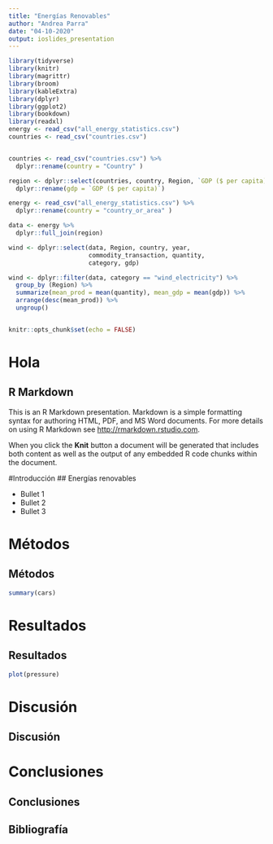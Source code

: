 ```yaml
---
title: "Energías Renovables"
author: "Andrea Parra"
date: "04-10-2020"
output: ioslides_presentation
---
```


```r

library(tidyverse)
library(knitr)
library(magrittr)
library(broom)
library(kableExtra)
library(dplyr)
library(ggplot2)
library(bookdown)
library(readxl)
energy <- read_csv("all_energy_statistics.csv")
countries <- read_csv("countries.csv")


countries <- read_csv("countries.csv") %>% 
  dplyr::rename(country = "Country" )

region <- dplyr::select(countries, country, Region, `GDP ($ per capita)`) %>% 
  dplyr::rename(gdp = `GDP ($ per capita)`)

energy <- read_csv("all_energy_statistics.csv") %>% 
  dplyr::rename(country = "country_or_area" ) 

data <- energy %>% 
  dplyr::full_join(region)

wind <- dplyr::select(data, Region, country, year,
                      commodity_transaction, quantity,
                      category, gdp) 

wind <- dplyr::filter(data, category == "wind_electricity") %>% 
  group_by (Region) %>% 
  summarize(mean_prod = mean(quantity), mean_gdp = mean(gdp)) %>% 
  arrange(desc(mean_prod)) %>% 
  ungroup()


knitr::opts_chunk$set(echo = FALSE)
```

# Hola

## R Markdown

This is an R Markdown presentation. Markdown is a simple formatting syntax for authoring HTML, PDF, and MS Word documents. For more details on using R Markdown see <http://rmarkdown.rstudio.com>.

When you click the **Knit** button a document will be generated that includes both content as well as the output of any embedded R code chunks within the document.

#Introducción
## Energías renovables

- Bullet 1
- Bullet 2
- Bullet 3

# Métodos
## Métodos

```r



summary(cars)
```

# Resultados
## Resultados

```r
plot(pressure)
```

# Discusión
## Discusión

# Conclusiones
## Conclusiones

## Bibliografía
